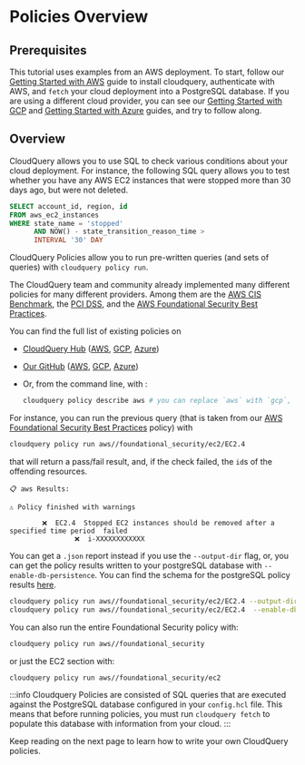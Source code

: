 # Policies Overview

## Prerequisites

This tutorial uses examples from an AWS deployment. To start, follow our 
[Getting Started with AWS](https://docs.cloudquery.io/docs/getting-started/getting-started-with-aws) guide
to install cloudquery, authenticate with AWS, and `fetch` your cloud deployment into a PostgreSQL database.
If you are using a different cloud provider, you can see our 
[Getting Started with GCP](https://docs.cloudquery.io/docs/getting-started/getting-started-with-gcp) and 
[Getting Started with Azure](https://docs.cloudquery.io/docs/getting-started/getting-started-with-azure) guides, 
and try to follow along.

## Overview

CloudQuery allows you to use SQL to check various conditions about your cloud deployment. 
For instance, the following SQL query allows you to test whether you have any AWS EC2 instances that were stopped
more than 30 days ago, but were not deleted.

```SQL
SELECT account_id, region, id
FROM aws_ec2_instances
WHERE state_name = 'stopped'
      AND NOW() - state_transition_reason_time >
      INTERVAL '30' DAY
```

CloudQuery Policies allow you to run pre-written queries (and sets of queries) with `cloudquery policy run`.

The CloudQuery team and community already implemented many different policies for many different providers.
Among them are the [AWS CIS Benchmark](https://www.cisecurity.org/benchmark/amazon_web_services), 
the [PCI DSS](https://www.pcisecuritystandards.org/), and 
the [AWS Foundational Security Best Practices](https://docs.aws.amazon.com/securityhub/latest/userguide/securityhub-standards-fsbp.html).

You can find the full list of existing policies on

- [CloudQuery Hub](https://hub.cloudquery.io/) ([AWS](https://hub.cloudquery.io/policies/cloudquery/aws/latest/policies),
[GCP](https://hub.cloudquery.io/policies/cloudquery/gcp/latest/policies), [Azure](https://hub.cloudquery.io/policies/cloudquery/azure/latest/policies))
- [Our GitHub](https://github.com/cloudquery-policies) ([AWS](https://github.com/cloudquery-policies/aws), 
[GCP](https://github.com/cloudquery-policies/gcp), [Azure](https://github.com/cloudquery-policies/azure))

- Or, from the command line, with :
  ```bash
  cloudquery policy describe aws # you can replace `aws` with `gcp`, `azure`, or another provider.
  ```

For instance, you can run the previous query (that is taken from our 
[AWS Foundational Security Best Practices](https://docs.aws.amazon.com/securityhub/latest/userguide/securityhub-standards-fsbp.html) 
policy) with 

```bash
cloudquery policy run aws//foundational_security/ec2/EC2.4
```

that will return a pass/fail result, and, if the check failed, the `id`s of the offending resources.

```text title="policy run result examples"
📋 aws Results:

⚠️ Policy finished with warnings

        ❌  EC2.4  Stopped EC2 instances should be removed after a specified time period  failed
                ❌  i-XXXXXXXXXXXX
```

You can get a `.json` report instead if you use the `--output-dir` flag, or, you can get the policy results written to your postgreSQL database with `--enable-db-persistence`.
You can find the schema for the postgreSQL policy results [here](https://docs.cloudquery.io/docs/cli/policy/storage).

```bash
cloudquery policy run aws//foundational_security/ec2/EC2.4 --output-dir /path/to/output_dir
cloudquery policy run aws//foundational_security/ec2/EC2.4  --enable-db-persistence
```

You can also run the entire Foundational Security policy with:

```bash
cloudquery policy run aws//foundational_security
```

or just the EC2 section with:
```bash
cloudquery policy run aws//foundational_security/ec2
```

:::info
Cloudquery Policies are consisted of SQL queries that are executed against the PostgreSQL database configured in
your `config.hcl` file. This means that before running policies, you must run `cloudquery fetch` to populate this
database with information from your cloud.
:::

Keep reading on the next page to learn how to write your own CloudQuery policies.